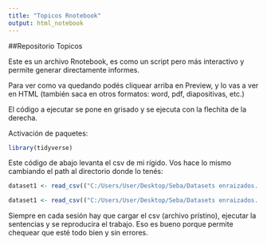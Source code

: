 ```yaml
---
title: "Topicos Rnotebook"
output: html_notebook
---
```


##Repositorio Topicos

Este es un archivo Rnotebook, es como un script pero más interactivo y permite generar directamente informes.

Para ver como va quedando podés cliquear arriba en Preview, y lo vas a ver en HTML (también saca en otros formatos: word, pdf, diapositivas, etc.)

El código a ejecutar se pone en grisado y se ejecuta con la flechita de la derecha.


Activación de paquetes:

```r
library(tidyverse)
```

Este código de abajo levanta el csv de mi rígido. Vos hace lo mismo cambiando el path al directorio donde lo tenés:

```r
dataset1 <- read_csv(("C:/Users/User/Desktop/Seba/Datasets enraizados. No tocar ni mover/dataset.csv"), guess_max = 10000)
```

```r
dataset1 <- read_csv(("C:/Users/User/Desktop/Seba/Datasets enraizados. No tocar ni mover/dataset.csv"), guess_max = 10000)
```

Siempre en cada sesión hay que cargar el csv (archivo prístino), ejecutar la sentencias y se reproducira el trabajo. Eso es bueno porque permite chequear que esté todo bien y sin errores.


